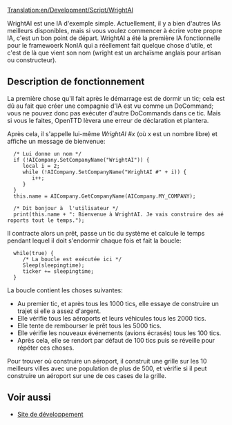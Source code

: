 [[Translation:en/Development/Script/WrightAI]]


{{fr/NonIA}}

WrightAI est une IA d'exemple simple. Actuellement, il y a bien d'autres IAs meilleurs disponibles, mais si vous voulez commencer à écrire votre propre IA, c'est un bon point de départ.
WrightAI a été la première IA fonctionnelle pour le framewoerk NonIA qui a réellement fait quelque chose d'utile, et c'est de là que vient son nom (wright est un archaïsme anglais pour artisan ou constructeur).

== Description de fonctionnement ==
La première chose qu'il fait après le démarrage est de dormir un tic; cela est dû au fait que créer une compagnie d'IA est vu comme un DoCommand; vous ne pouvez donc pas exécuter d'autre DoCommands dans ce tic. Mais si vous le faites, OpenTTD lèvera une erreur de déclaration et plantera.

Après cela, il s'appelle lui-même ''WrightAI #x'' (où x est un nombre libre) et affiche un message de bienvenue:

    
   /* Lui donne un nom */
   if (!AICompany.SetCompanyName("WrightAI")) {
      local i = 2;
      while (!AICompany.SetCompanyName("WrightAI #" + i)) {
         i++;
      }
   }
   this.name = AICompany.GetCompanyName(AICompany.MY_COMPANY);
   
   /* Dit bonjour à  l'utilisateur */
   print(this.name + ": Bienvenue à WrightAI. Je vais construire des aéroports tout le temps.");

Il contracte alors un prêt, passe un tic du système et calcule le temps pendant lequel il doit s'endormir chaque fois et fait la boucle:
   while(true) {
      /* La boucle est exécutée ici */
      Sleep(sleepingtime);
      ticker += sleepingtime;
   }

La boucle contient les choses suivantes:
* Au premier tic, et après tous les 1000 tics, elle essaye de construire un trajet si elle a assez d'argent.
* Elle vérifie tous les aéroports et leurs véhicules tous les 2000 tics.
* Elle tente de rembourser le prêt tous les 5000 tics.
* Elle vérifie les nouveaux événements (avions écrasés) tous les 100 tics.
* Après cela, elle se rendort par défaut de 100 tics puis se réveille pour répéter ces choses.

Pour trouver où construire un aéroport, il construit une grille sur les 10 meilleurs villes avec une population de plus de 500, et vérifie si il peut construire un aéroport sur une de ces cases de la grille.

== Voir aussi ==
* [http://noai.openttd.org/projects/show/ai-wrightai Site de développement]